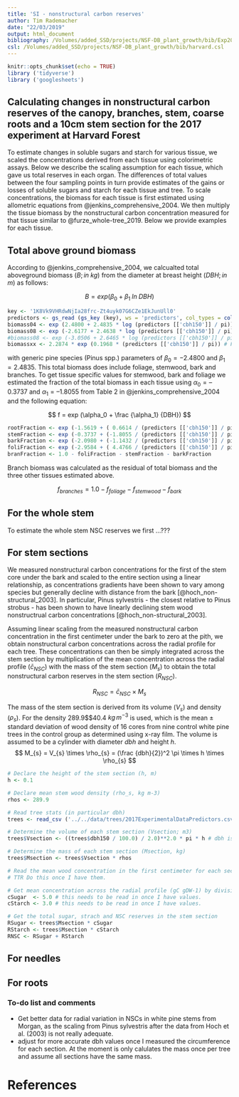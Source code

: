 ```yaml
---
title: 'SI - nonstructural carbon reserves'
author: Tim Rademacher
date: "22/03/2019"
output: html_document
bibliography: /Volumes/added_SSD/projects/NSF-DB_plant_growth/bib/Exp2017.bib
csl: /Volumes/added_SSD/projects/NSF-DB_plant_growth/bib/harvard.csl
---
```


```r
knitr::opts_chunk$set(echo = TRUE)
library ('tidyverse')
library ('googlesheets')
```

## Calculating changes in nonstructural carbon reserves of the canopy, branches, stem, coarse roots and a 10cm stem section for the 2017 experiment at Harvard Forest

To estimate changes in soluble sugars and starch for various tissue, we scaled the concentrations derived from each tissue using colorimetric assays. Below we describe the scaling assumption for each tissue, which gave us total reserves in each organ. The differences of total values between the four sampling points in turn provide estimates of the gains or losses of soluble sugars and starch for each tissue and tree. To scale concentrations, the biomass for each tissue is first estimated using allometric equations from @jenkins_comprehensive_2004. We then multiply the tissue biomass by the nonstructural carbon concentration measured for that tissue similar to @furze_whole-tree_2019. Below we provide examples for each tissue.

## Total above ground biomass 

According to @jenkins_comprehensive_2004, we calcualted total aboveground biomass ($B; in \; kg$) from the diameter at breast height ($DBH; in \; m$) as follows:

$$
B = exp (\beta_0 + \beta_1 \; ln \; DBH)
$$

``` r
key <- '1K8Vk9VHRdwNjIa28frc-Zt4uyk07G6CZe1EkJunUll0'
predictors <- gs_read (gs_key (key), ws = 'predictors', col_types = cols ())
biomass04 <- exp (2.4800 + 2.4835 * log (predictors [['cbh150']] / pi))  
biomass08 <- exp (-2.6177 + 2.4638 * log (predictors [['cbh150']] / pi)) # with specific gravity < 0.45
#biomass08 <- exp (-3.0506 + 2.6465 * log (predictors [['cbh150']] / pi)) # with specific gravity >= 0.45
biomassxx <- 2.2874 * exp (0.1968 * (predictors [['cbh150']] / pi)) # From peichl
```

with generic pine species (Pinus spp.) parameters of $\beta_0 = -2.4800$ and $\beta_1 = 2.4835$. This total biomass does include foliage, stemwood, bark and branches. To get tissue specific values for stemwood, bark and foliage we estimated the fraction of the total biomass in each tissue using $\alpha_0 = –0.3737$ and $\alpha_1 = –1.8055$ from Table 2 in @jenkins_comprehensive_2004 and the following equation:

$$
f = exp (\alpha_0 + \frac {\alpha_1} {DBH})
$$
``` r
rootFraction <- exp (-1.5619 + ( 0.6614 / (predictors [['cbh150']] / pi)))
stemFraction <- exp (-0.3737 + (-1.8055 / (predictors [['cbh150']] / pi)))
barkFraction <- exp (-2.0980 + (-1.1432 / (predictors [['cbh150']] / pi)))
foliFraction <- exp (-2.9584 + ( 4.4766 / (predictors [['cbh150']] / pi)))
branFraction <- 1.0 - foliFraction - stemFraction - barkFraction
```

Branch biomass was calculated as the residual of total biomass and the three other tissues estimated above.

$$
f_{branches} = 1.0 - f_{foliage} - f_{stemwood} - f_{bark}
$$

## For the whole stem

To estimate the whole stem NSC reserves we first ...???


## For stem sections

We measured nonstructural carbon concentrations for the first of the stem core under the bark and scaled to the entire section using a linear relationship, as concentrations gradients have been shown to vary among species but generally decline with distance from the bark [@hoch_non-structural_2003]. In particular, Pinus sylvestris - the closest relative to Pinus strobus - has been shown to have linearly declining stem wood nonstructrual carbon concentrations [@hoch_non-structural_2003].
<!-- The decline in @hoch_non-structural_2003 is actually more exponential than linear, but let's start with linear. Morgan might have better data for Pinus strobus that can help me scale more adequately.--> 

Assuming linear scaling from the measured nonstructural carbon concentration in the first centimeter under the bark to zero at the pith, we obtain nonstructural carbon concentrations across the radial profile for each tree. These concentrations can then be simply integrated across the stem section by multiplication of the mean concentration across the radial profile ($\bar c_{NSC}$) with the mass of the stem section ($M_{s}$) to obtain the total nonstructural carbon reserves in the stem section ($R_{NSC}$).

$$
R_{NSC} = \bar c_{NSC} \times M_{s}
$$

The mass of the stem section is derived from its volume ($V_{s}$) and density ($\rho_{s}$). For the density 289.9$\pm$40.4 $kg \, m^{-3}$ is used, which is the mean $\pm$ standard deviation of wood density of 16 cores from nine control white pine trees in the control group as determined using x-ray film. The volume is assumed to be a cylinder with diameter $dbh$ and height $h$. <!-- Maybe Patrick can giev a reference for the exact  procedure?-->
$$
M_{s} = V_{s} \times \rho_{s} = (\frac {dbh}{2})^2 \pi \times h \times \rho_{s}
$$

``` r
# Declare the height of the stem section (h, m)
h <- 0.1

# Declare mean stem wood density (rho_s, kg m-3)
rhos <- 289.9

# Read tree stats (in particular dbh)
trees <- read_csv ('../../data/trees/2017ExperimentalDataPredictors.csv', col_types = cols ())

# Determine the volume of each stem section (Vsection; m3)
trees$Vsection <- ((trees$dbh150 / 100.0) / 2.0)**2.0 * pi * h # dbh is in cm, therefore divide by 100.

# Determine the mass of each stem section (Msection, kg)
trees$Msection <- trees$Vsection * rhos

# Read the mean wood concentration in the first centimeter for each section
# TTR Do this once I have them.

# Get mean concentration across the radial profile (gC gDW-1) by division by two.
cSugar  <- 5.0 # this needs to be read in once I have values.
cStarch <- 3.0 # this needs to be read in once I have values.

# Get the total sugar, strach and NSC reserves in the stem section
RSugar <- trees$Msection * cSugar
RStarch <- trees$Msection * cStarch
RNSC <- RSugar + RStarch
```

## For needles



## For roots



### To-do list and comments

- Get better data for radial variation in NSCs in white pine stems from Morgan, as the scaling from Pinus sylvestris after the data from Hoch et al. (2003) is not really adequate.
- adjust for more accurate dbh values once I measured the circumference for each section. At the moment is only calulates the mass once per tree and assume all sections have the same mass.

# References
